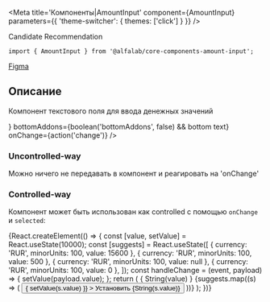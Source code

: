


<!-- prettier-ignore -->

<Meta
    title='Компоненты|AmountInput'
    component={AmountInput}
    parameters={{ 'theme-switcher': { themes: ['click'] } }}
/>

<Title>
    AmountInput ({name}@{version})
</Title>

<Status>
  Candidate Recommendation
</Status>

```tsx
import { AmountInput } from '@alfalab/core-components-amount-input';
```

<Design>
  <a href="https://www.figma.com/file/KlFOLLkKO8rtvvQE3RXuhq/Click-Library?node-id=532%3A544">Figma</a>
</Design>

## Описание

Компонент текстового поля для ввода денежных значений

<Story name='Песочница'>
    <AmountInput
        value={number('value', null)}
        currency={text('currency', 'RUR')}
        minority={number('minority', 100)}
        bold={boolean('bold', true)}
        block={boolean('block', false)}
        size={select('size', ['s', 'm', 'l'], 's')}
        disabled={boolean('disabled', false)}
        placeholder={text('placeholder', undefined)}
        label={text('label', '')}
        hint={text('hint', '')}
        error={text('error', '')}
        leftAddons={boolean('leftAddons', false) && <Icon />}
        bottomAddons={boolean('bottomAddons', false) && <span>bottom text</span>}
        onChange={action('change')}
    />
</Story>

<Props of={AmountInput} />

### Uncontrolled-way

Можно ничего не передавать в компонент и реагировать на 'onChange'

<Preview>
    <AmountInput />
</Preview>

### Controlled-way

Компонент может быть использован как controlled с помощью `onChange` и `selected`:

<Preview>
    {React.createElement(() => {
        const [value, setValue] = React.useState(10000);
        const [suggests] = React.useState([
            { currency: 'RUR', minorUnits: 100, value: 15600 },
            { currency: 'RUR', minorUnits: 100, value: 500 },
            { currency: 'RUR', minorUnits: 100, value: null },
            { currency: 'RUR', minorUnits: 100, value: 0 },
        ]);
        const handleChange = (event, payload) => {
            setValue(payload.value);
        };
        return (
            <Container>
                <Row align="middle">
                    <Col>
                        <AmountInput
                            value={value}
                            onChange={handleChange}
                        />
                    </Col>
                    <Col>
                        { String(value) }
                    </Col>
                    {suggests.map((s) => (
                        <button
                            onClick={() => { setValue(s.value) }}
                        >
                           Установить {String(s.value)}
                        </button>
                    ))}
                </Row>
            </Container>
        );
    })}
</Preview>
